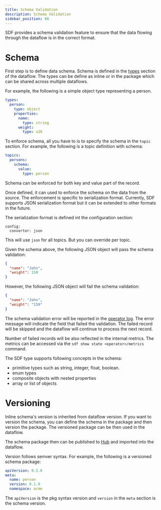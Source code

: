```yaml
---
title: Schema Validation
description: Schema Validation
sidebar_position: 60
---
```


SDF provides a schema validation feature to ensure that the data flowing through the dataflow is in the correct format. 

# Schema

First step is to define data schema.  Schema is defined in the [types] section of the dataflow.  The types can be define as inline or in the package which can be shared across multiple dataflows.

For example, the following is a simple object type representing a person.

```yaml
types:
  person:
    type: object
    properties:
      name:
        type: string
      weight:
        type: u16
```

To enforce schema, all you have to is to specify the schema in the `topic` section.  For example, the following is a topic definition with schema:

```yaml
topics:
  persons:
    schema:
      value:
        type: person
```

Schema can be enforced for both key and value part of the record.

Once defined, it can used to enforce the schema on the data from the source.  The enforcement is specific to serialization format.  Currently, SDF supports JSON serialization format but it can be extended to other formats in the future.

The serialization format is defined int the configuration section: 
```
config:
  converter: json
```

This will use `json` for all topics.  But you can override per topic. 


Given the schema above, the following JSON object will pass the schema validation:

```json
{
  "name": "John",
  "weight": 150
}
```

However, the following JSON object will fail the schema validation:

```json
{
  "name": "John",
  "weight": "150"
}
```

The schema validation error will be reported in the [operator log].  The error message will indicate the field that failed the validation.  The failed record will be skipped and the dataflow will continue to process the next record.

Number of failed records will be also reflected in the internal metrics. The metrics can be accessed via the `sdf show state <operator>/metrics` command.

The SDF type supports following concepts in the schema:
- primitive types such as string, integer, float, boolean.
- enum types
- composite objects with nested properties
- array or list of objects

# Versioning

Inline schema's version is inherited from dataflow version. If you want to version the schema, you can define the schema in the package and then version the package.  The versioned package can be then used in the dataflow.

The schema package then can be published to [Hub] and imported into the dataflow.

Version follows semver syntax.  For example, the following is a versioned schema package:

```yaml
apiVersion: 0.5.0
meta:
  name: person
  version: 0.1.0
  namespace: acme
```

The `apiVersion` is the pkg syntax version and `version` in the `meta` section is the schema version.



[types]: /sdf/concepts/types.mdx
[operator log]: /sdf/cli/log.mdx
[Hub]: /sdf/composition/hub.mdx

